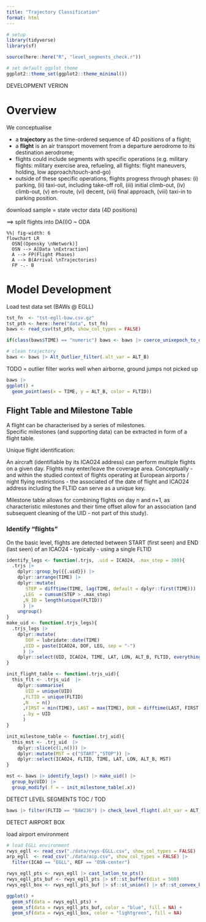 ```yaml
---
title: "Trajectory Classification"
format: html
---
```


```r
# setup
library(tidyverse)
library(sf)

source(here::here("R", "level_segments_check.r"))

# set default ggplot theme
ggplot2::theme_set(ggplot2::theme_minimal())
```

DEVELOPMENT VERION

# Overview

We conceptualise 

* a **trajectory** as the time-ordered sequence of 4D positions of a flight;
* a **flight** is an air transport movement from a departure aerodrome to its destination aerodrome;
* flights could include segments with specific operations (e.g. military flights: military exercise area, refueling, all flights: flight maneuvers, holding, low approach/touch-and-go)
* outside of these specific operations, flights progress through phases: (i) parking, (ii) taxi-out, including take-off roll, (iii) initial climb-out, (iv) climb-out, (v) en-route, (vi) decent, (vii) final approach, (viii) taxi-in to parking position.

download sample = state vector data (4D positions)

==> split flights into DA(I)O ~ ODA

```mermaid
%%| fig-width: 6
flowchart LR
  OSN[(Opensky \nNetwork)] 
  OSN --> A[Data \nExtraction] 
  A --> FP(Flight Phases)
  A --> B(Arrival \nTrajectories)
  FP -.- B
```




# Model Development 

Load test data set (BAWs @ EGLL)

```r
tst_fn  <- "tst-egll-baw.csv.gz"
tst_pth <- here::here("data", tst_fn)
baws <- read_csv(tst_pth, show_col_types = FALSE)

if(class(baws$TIME) == "numeric") baws <- baws |> coerce_unixepoch_to_datetime()

# clean trajectory
baws <- baws |> Alt_Outlier_filter(.alt_var = ALT_B)
```

TODO = outlier filter works well when airborne, ground jumps not picked up

```r
baws |> 
ggplot() +
  geom_point(aes(x = TIME, y = ALT_B, color = FLTID))
```

## Flight Table and Milestone Table

A flight can be characterised by a series of milestones.    
Specific milestones (and supporting data) can be extracted in form of a flight table.

Unique flight identification:

An aircraft (identifiable by its ICAO24 address) can perform multiple flights on a given day.
Flights may enter/leave the coverage area.
Conceptually - and within the studied context of flights operating at European airports / night flying restrictions - the associated of the date of flight and ICAO24 address including the FLTID can serve as a unique key.

Milestone table allows for combining flights on day n and n+1, as characteristic milestones and their time offset allow for an association (and subsequent cleaning of the UID - not part of this study).

### Identify "flights" 

On the basic level, flights are detected between START (first seen) and END (last seen) of an ICAO24 - typically - using a single FLTID

```r
identify_legs <- function(.trjs, .uid = ICAO24, .max_step = 300){
  .trjs |> 
    dplyr::group_by({{.uid}}) |> 
    dplyr::arrange(TIME) |> 
    dplyr::mutate(
       STEP = difftime(TIME, lag(TIME, default = dplyr::first(TIME))) |> as.numeric()
      ,LEG  = cumsum(STEP > .max_step)
      ,N_ID = length(unique(FLTID))
      ) |> 
    ungroup()
} 
make_uid <- function(.trjs_legs){
  .trjs_legs |> 
    dplyr::mutate(
       DOF = lubridate::date(TIME) 
      ,UID = paste(ICAO24, DOF, LEG, sep = "-")
      ) |> 
    dplyr::select(UID, ICAO24, TIME, LAT, LON, ALT_B, FLTID, everything())
}

init_flight_table <- function(.trjs_uid){
  this_flt <- .trjs_uid  |> 
    dplyr::summarise(
       UID = unique(UID)
      ,FLTID = unique(FLTID) 
      ,N   = n()
      ,FIRST = min(TIME), LAST = max(TIME), DUR = difftime(LAST, FIRST, units = "min")
      ,.by = UID
      ) 
}

init_milestone_table <- function(.trj_uid){
  this_mst <- .trj_uid  |> 
    dplyr::slice(c(1,n())) |> 
    dplyr::mutate(MST = c("START","STOP")) |> 
    dplyr::select(ICAO24, FLTID, TIME, LAT, LON, ALT_B, MST)
}
```


```r
mst <- baws |> identify_legs() |> make_uid() |> 
  group_by(UID) |> 
  group_modify(.f = ~ init_milestone_table(.x))
```

DETECT LEVEL SEGMENTS
TOC / TOD

```r
baws |> filter(FLTID == "BAW236") |> check_level_flight(.alt_var = ALT_B) |> ggplot() + geom_point(aes(x = TIME, y = ALT_B, color = as.factor(LEVEL)))
```

DETECT AIRPORT BOX

load airport environment

```r
# load EGLL environment
rwys_egll <- read_csv("./data/rwys-EGLL.csv", show_col_types = FALSE)
arp_egll  <- read_csv("./data/aip.csv", show_col_types = FALSE) |>
  filter(ICAO == "EGLL", REF == "OSN-center")

rwys_egll_pts <- rwys_egll |> cast_latlon_to_pts()
rwys_egll_pts_buf <- rwys_egll_pts |> sf::st_buffer(dist = 500)
rwys_egll_box <- rwys_egll_pts_buf |> sf::st_union() |> sf::st_convex_hull()
```

```r
ggplot() +
  geom_sf(data = rwys_egll_pts) +
  geom_sf(data = rwys_egll_pts_buf, color = "blue", fill = NA) +
  geom_sf(data = rwys_egll_box, color = "lightgreen", fill = NA)
```

